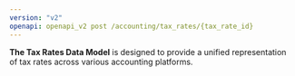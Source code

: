 ```yaml
---
version: "v2"
openapi: openapi_v2 post /accounting/tax_rates/{tax_rate_id}
---
```


**The Tax Rates Data Model** is designed to provide a unified representation of tax rates across various accounting platforms.

